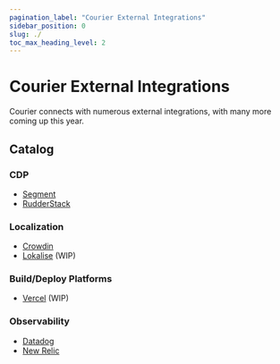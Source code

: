 ```yaml
---
pagination_label: "Courier External Integrations"
sidebar_position: 0
slug: ./
toc_max_heading_level: 2
---
```


# Courier External Integrations

Courier connects with numerous external integrations, with many more coming up this year.

## Catalog

### CDP

- <a href="https://segment.com/catalog/integrations/courier/">Segment</a>
- <a href="https://www.rudderstack.com/integration/courier/">RudderStack</a>

### Localization

- <a href="https://store.crowdin.com/courier">Crowdin</a>
- <a href="https://lokalise.com/">Lokalise</a> (WIP)

### Build/Deploy Platforms

- <a href="https://vercel.com/">Vercel</a> (WIP)

### Observability

- <a href="https://datadoghq.com/">Datadog</a>
- <a href="https://newrelic.com/">New Relic</a>

